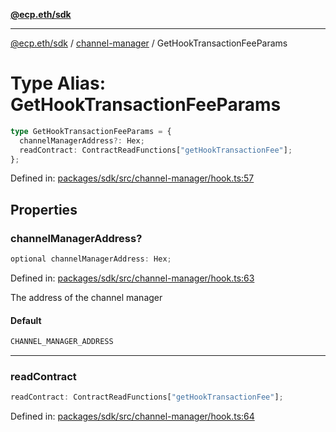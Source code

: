 [**@ecp.eth/sdk**](../../index.mdx)

***

[@ecp.eth/sdk](/sdk-reference/index.mdx) / [channel-manager](/sdk-reference/channel-manager/index.mdx) / GetHookTransactionFeeParams

# Type Alias: GetHookTransactionFeeParams

```ts
type GetHookTransactionFeeParams = {
  channelManagerAddress?: Hex;
  readContract: ContractReadFunctions["getHookTransactionFee"];
};
```

Defined in: [packages/sdk/src/channel-manager/hook.ts:57](https://github.com/ecp-eth/comments-monorepo/blob/main/packages/sdk/src/channel-manager/hook.ts#L57)

## Properties

### channelManagerAddress?

```ts
optional channelManagerAddress: Hex;
```

Defined in: [packages/sdk/src/channel-manager/hook.ts:63](https://github.com/ecp-eth/comments-monorepo/blob/main/packages/sdk/src/channel-manager/hook.ts#L63)

The address of the channel manager

#### Default

```ts
CHANNEL_MANAGER_ADDRESS
```

***

### readContract

```ts
readContract: ContractReadFunctions["getHookTransactionFee"];
```

Defined in: [packages/sdk/src/channel-manager/hook.ts:64](https://github.com/ecp-eth/comments-monorepo/blob/main/packages/sdk/src/channel-manager/hook.ts#L64)
